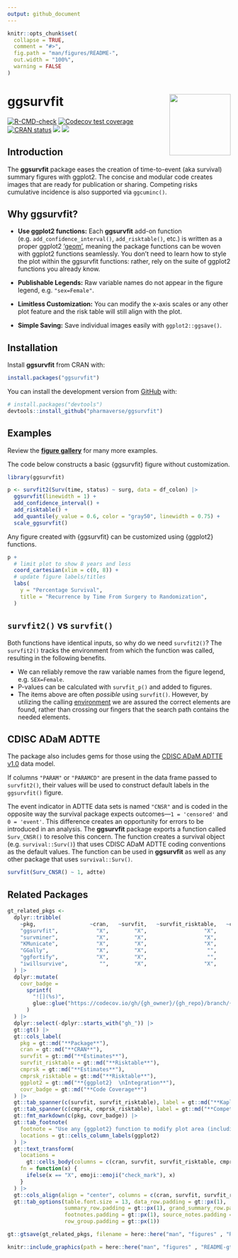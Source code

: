 ```yaml
---
output: github_document
---
```


<!-- README.md is generated from README.Rmd. Please edit that file -->

```r
knitr::opts_chunk$set(
  collapse = TRUE,
  comment = "#>",
  fig.path = "man/figures/README-",
  out.width = "100%",
  warning = FALSE
)
```

# ggsurvfit <a href="https://www.danieldsjoberg.com/ggsurvfit/"><img src="man/figures/logo.png" align="right" height="138" /></a>

<!-- badges: start -->
[![R-CMD-check](https://github.com/pharmaverse/ggsurvfit/actions/workflows/R-CMD-check.yaml/badge.svg)](https://github.com/pharmaverse/ggsurvfit/actions/workflows/R-CMD-check.yaml)
[![Codecov test coverage](https://codecov.io/gh/pharmaverse/ggsurvfit/branch/main/graph/badge.svg)](https://app.codecov.io/gh/pharmaverse/ggsurvfit?branch=main)
[![CRAN status](https://www.r-pkg.org/badges/version/ggsurvfit)](https://CRAN.R-project.org/package=ggsurvfit)
[![](https://cranlogs.r-pkg.org/badges/ggsurvfit)](https://cran.r-project.org/package=ggsurvfit)
[<img src="http://pharmaverse.org/shields/ggsurvfit.svg">](https://pharmaverse.org)
<!-- badges: end -->

## Introduction

The **ggsurvfit** package eases the creation of time-to-event (aka survival) summary figures with ggplot2.
The concise and modular code creates images that are ready for publication or sharing.
Competing risks cumulative incidence is also supported via `ggcuminc()`.

## Why ggsurvfit?

- **Use ggplot2 functions:** Each **ggsurvfit** add-on function (e.g. `add_confidence_interval()`, `add_risktable()`, etc.) is written as a proper ggplot2 ['geom'](https://ggplot2.tidyverse.org/reference/index.html), meaning the package functions can be woven with ggplot2 functions seamlessly. You don't need to learn how to style the plot within the ggsurvfit functions: rather, rely on the suite of ggplot2 functions you already know.

- **Publishable Legends:** Raw variable names do not appear in the figure legend, e.g. `"sex=Female"`.

- **Limitless Customization:** You can modify the x-axis scales or any other plot feature and the risk table will still align with the plot.

- **Simple Saving:** Save individual images easily with `ggplot2::ggsave()`.

## Installation

Install **ggsurvfit** from CRAN with:

```r
install.packages("ggsurvfit")
```

You can install the development version from [GitHub](https://github.com/pharmaverse/ggsurvfit) with:

``` r
# install.packages("devtools")
devtools::install_github("pharmaverse/ggsurvfit")
```

## Examples

Review the [**figure gallery**](https://www.danieldsjoberg.com/ggsurvfit/articles/gallery.html) for many more examples. 

The code below constructs a basic {ggsurvfit} figure without customization.

```r
library(ggsurvfit)

p <- survfit2(Surv(time, status) ~ surg, data = df_colon) |>
  ggsurvfit(linewidth = 1) +
  add_confidence_interval() +
  add_risktable() +
  add_quantile(y_value = 0.6, color = "gray50", linewidth = 0.75) +
  scale_ggsurvfit()
```

Any figure created with {ggsurvfit} can be customized using {ggplot2} functions.

```r
p +
  # limit plot to show 8 years and less
  coord_cartesian(xlim = c(0, 8)) +
  # update figure labels/titles
  labs(
    y = "Percentage Survival",
    title = "Recurrence by Time From Surgery to Randomization",
  )
```

## `survfit2()` vs `survfit()`

Both functions have identical inputs, so why do we need `survfit2()`?
The `survfit2()` tracks the environment from which the function was called, resulting in the following benefits.

- We can reliably remove the raw variable names from the figure legend, e.g. `SEX=Female`.
- P-values can be calculated with `survfit_p()` and added to figures.
- The items above are often *possible* using `survfit()`. However, by utilizing the calling [environment](https://adv-r.hadley.nz/environments.html) we are assured the correct elements are found, rather than crossing our fingers that the search path contains the needed elements.

## CDISC ADaM ADTTE

The package also includes gems for those using the [CDISC ADaM ADTTE v1.0](https://www.cdisc.org/standards/foundational/adam/adam-basic-data-structure-bds-time-event-tte-analyses-v1-0) data model.

If columns `"PARAM"` or `"PARAMCD"` are present in the data frame passed to `survfit2()`, their values will be used to construct default labels in the `ggsurvfit()` figure. 

The event indicator in ADTTE data sets is named `"CNSR"` and is coded in the opposite way the survival package expects outcomes---`1 = 'censored'` and `0 = 'event'`.
This difference creates an opportunity for errors to be introduced in an analysis.
The **ggsurvfit** package exports a function called `Surv_CNSR()` to resolve this concern.
The function creates a survival object (e.g. `survival::Surv()`) that uses CDISC ADaM ADTTE coding conventions as the default values.
The function can be used in **ggsurvfit** as well as any other package that uses `survival::Surv()`.

```r
survfit(Surv_CNSR() ~ 1, adtte)
```

## Related Packages

```r
gt_related_pkgs <-
  dplyr::tribble(
    ~pkg,                 ~cran,   ~survfit,   ~survfit_risktable,   ~cmprsk,   ~cmprsk_risktable, ~ggplot2,    ~gh_owner,               ~gh_repo, ~gh_branch,
    "ggsurvfit",            "X",        "X",                  "X",       "X",                 "X",      "X",  "pharmaverse",            "ggsurvfit",     "main",
    "survminer",            "X",        "X",                  "X",       "X",                  "",       "", "kassambara",            "survminer",   "master",
    "KMunicate",            "X",        "X",                  "X",        "",                  "",       "", "ellessenne",    "KMunicate-package",   "master",
    "GGally",               "X",        "X",                   "",        "",                  "",       "",      "ggobi",               "ggally",   "master",
    "ggfortify",            "X",        "X",                   "",        "",                  "",       "",    "sinhrks",            "ggfortify",   "master",
    "iwillsurvive",          "",        "X",                  "X",        "",                  "",       "", "ndphillips",         "iwillsurvive",   "master"
  ) |> 
  dplyr::mutate(
    covr_badge = 
      sprintf(
        "![](%s)", 
        glue::glue("https://codecov.io/gh/{gh_owner}/{gh_repo}/branch/{gh_branch}/graph/badge.svg")
      )
  ) |> 
  dplyr::select(-dplyr::starts_with("gh_")) |> 
  gt::gt() |> 
  gt::cols_label(
    pkg = gt::md("**Package**"),
    cran = gt::md("**CRAN**"),
    survfit = gt::md("**Estimates**"),
    survfit_risktable = gt::md("**Risktable**"),
    cmprsk = gt::md("**Estimates**"),
    cmprsk_risktable = gt::md("**Risktable**"),
    ggplot2 = gt::md("**{ggplot2}  \nIntegration**"),
    covr_badge = gt::md("**Code Coverage**")
  ) |> 
  gt::tab_spanner(c(survfit, survfit_risktable), label = gt::md("**Kaplan-Meier**")) |> 
  gt::tab_spanner(c(cmprsk, cmprsk_risktable), label = gt::md("**Competing Risks**")) |> 
  gt::fmt_markdown(c(pkg, covr_badge)) |> 
  gt::tab_footnote(
    footnote = "Use any {ggplot2} function to modify plot area (including scales) and the risktable will align with  the plot.",
    locations = gt::cells_column_labels(ggplot2)
  ) |> 
  gt::text_transform(
    locations = 
      gt::cells_body(columns = c(cran, survfit, survfit_risktable, cmprsk, cmprsk_risktable, ggplot2)),
    fn = function(x) {
      ifelse(x == "X", emoji::emoji("check_mark"), x)
    }
  ) |> 
  gt::cols_align(align = "center", columns = c(cran, survfit, survfit_risktable, cmprsk, cmprsk_risktable, ggplot2)) |> 
  gt::tab_options(table.font.size = 13, data_row.padding = gt::px(1), 
                  summary_row.padding = gt::px(1), grand_summary_row.padding = gt::px(1), 
                  footnotes.padding = gt::px(1), source_notes.padding = gt::px(1), 
                  row_group.padding = gt::px(1))
```

```r
gt::gtsave(gt_related_pkgs, filename = here::here("man", "figures" , "README-gt-related-pkgs.png"))
```

```r
knitr::include_graphics(path = here::here("man", "figures" , "README-gt-related-pkgs.png"))
```
